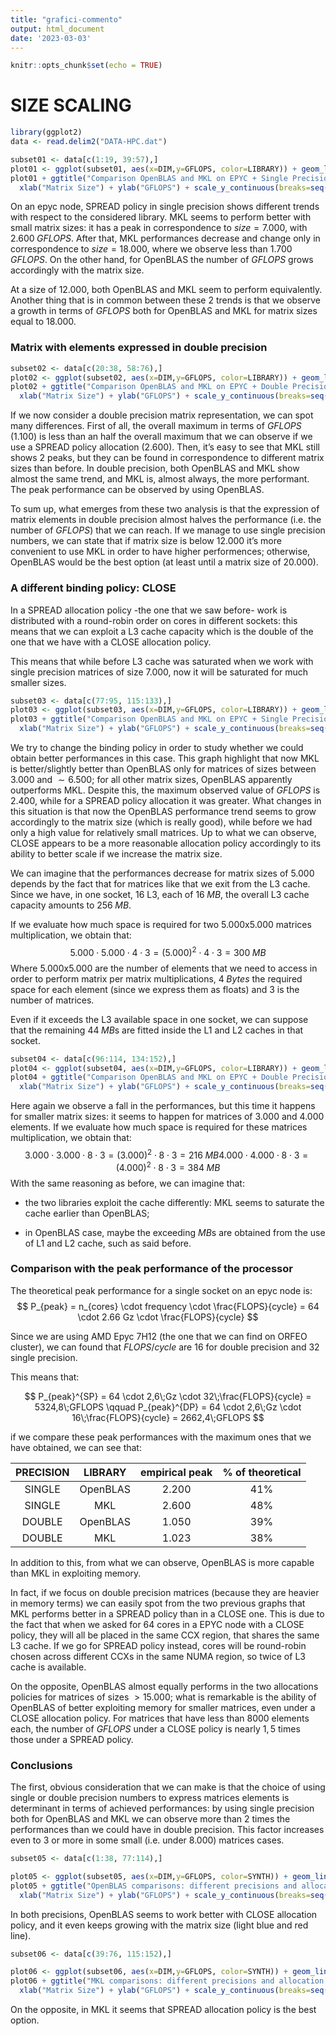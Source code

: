 ```yaml
---
title: "grafici-commento"
output: html_document
date: '2023-03-03'
---
```


```r
knitr::opts_chunk$set(echo = TRUE)
```

# SIZE SCALING

```r
library(ggplot2)
data <- read.delim2("DATA-HPC.dat")
```


```r
subset01 <- data[c(1:19, 39:57),]
plot01 <- ggplot(subset01, aes(x=DIM,y=GFLOPS, color=LIBRARY)) + geom_line() + geom_point()
plot01 + ggtitle("Comparison OpenBLAS and MKL on EPYC + Single Precision + SPREAD") +
  xlab("Matrix Size") + ylab("GFLOPS") + scale_y_continuous(breaks=seq(0,3000,200)) + scale_x_continuous(breaks=seq(0,20000,2000))
```

On an epyc node, SPREAD policy in single precision shows different trends with respect to the considered library.
MKL seems to perform better with small matrix sizes: it has a peak in correspondence to $size=7.000$, with $2.600\;GFLOPS$. After that, MKL performances decrease and change only in correspondence to $size=18.000$, where we observe less than $1.700\;GFLOPS$.
On the other hand, for OpenBLAS the number of $GFLOPS$ grows accordingly with the matrix size. 

At a size of $12.000$, both OpenBLAS and MKL seem to perform equivalently. 
Another thing that is in common between these 2 trends is that we observe a growth in terms of $GFLOPS$ both for OpenBLAS and MKL for matrix sizes equal to $18.000$.



### Matrix with elements expressed in double precision

```r
subset02 <- data[c(20:38, 58:76),]
plot02 <- ggplot(subset02, aes(x=DIM,y=GFLOPS, color=LIBRARY)) + geom_line() + geom_point()
plot02 + ggtitle("Comparison OpenBLAS and MKL on EPYC + Double Precision + SPREAD") +
  xlab("Matrix Size") + ylab("GFLOPS") + scale_y_continuous(breaks=seq(0,3000,200)) + scale_x_continuous(breaks=seq(0,20000,2000))
```

If we now consider a double precision matrix representation, we can spot many differences. 
First of all, the overall maximum in terms of $GFLOPS$ ($1.100$) is less than an half the overall maximum that we can observe if we use a SPREAD policy allocation ($2.600$). 
Then, it's easy to see that MKL still shows 2 peaks, but they can be found in correspondence to different matrix sizes than before.
In double precision, both OpenBLAS and MKL show almost the same trend, and MKL is, almost always, the more performant. 
The peak performance can be observed by using OpenBLAS. 

To sum up, what emerges from these two analysis is that the expression of matrix elements in double precision almost halves the performance (i.e. the number of $GFLOPS$) that we can reach. If we manage to use single precision numbers, we can state that if matrix size is below $12.000$ it's more convenient to use MKL in order to have higher performences; otherwise, OpenBLAS would be the best option (at least until a matrix size of $20.000$). 



### A different binding policy: CLOSE

In a SPREAD allocation policy -the one that we saw before- work is distributed with a round-robin order on cores in different sockets: this means that we can exploit a L3 cache capacity which is the double of the one that we have with a CLOSE allocation policy. 

This means that while before L3 cache was saturated when we work with single precision matrices of size $7.000$, now it will be saturated for much smaller sizes.

```r
subset03 <- data[c(77:95, 115:133),]
plot03 <- ggplot(subset03, aes(x=DIM,y=GFLOPS, color=LIBRARY)) + geom_line() + geom_point()
plot03 + ggtitle("Comparison OpenBLAS and MKL on EPYC + Single Precision + CLOSE") +
  xlab("Matrix Size") + ylab("GFLOPS") + scale_y_continuous(breaks=seq(0,3000,200)) + scale_x_continuous(breaks=seq(0,20000,2000))
```

We try to change the binding policy in order to study whether we could obtain better performances in this case.
This graph highlight that now MKL is better/slightly better than OpenBLAS only for matrices of sizes between $3.000$ and $\sim 6.500$; for all other matrix sizes, OpenBLAS apparently outperforms MKL. 
Despite this, the maximum observed value of $GFLOPS$ is $2.400$, while for a SPREAD policy allocation it was greater. What changes in this situation is that now the OpenBLAS performance trend seems to grow accordingly to the matrix size (which is really good), while before we had only a high value for relatively small matrices. 
Up to what we can observe, CLOSE appears to be a more reasonable allocation policy accordingly to its ability to better scale if we increase the matrix size. 

We can imagine that the performances decrease for matrix sizes of $5.000$ depends by the fact that for matrices like that we exit from the L3 cache. Since we have, in one socket, $16$ L3, each of $16\;MB$, the overall L3 cache capacity amounts to $256\; MB$. 

If we evaluate how much space is required for two $5.000$x$5.000$ matrices multiplication, we obtain that:
$$
5.000 \cdot 5.000 \cdot 4 \cdot 3 = (5.000)^2 \cdot 4 \cdot 3 = 300\;MB 
$$
Where $5.000$x$5.000$ are the number of elements that we need to access in order to perform matrix per matrix multiplications, $4\;Bytes$ the required space for each element (since we express them as floats) and $3$ is the number of matrices. 

Even if it exceeds the L3 available space in one socket, we can suppose that the remaining $44\;MB$s are fitted inside the L1 and L2 caches in that socket. 



```r
subset04 <- data[c(96:114, 134:152),]
plot04 <- ggplot(subset04, aes(x=DIM,y=GFLOPS, color=LIBRARY)) + geom_line() + geom_point()
plot04 + ggtitle("Comparison OpenBLAS and MKL on EPYC + Double Precision + CLOSE") +
  xlab("Matrix Size") + ylab("GFLOPS") + scale_y_continuous(breaks=seq(0,3000,200)) + scale_x_continuous(breaks=seq(0,20000,2000))
```

Here again we observe a fall in the performances, but this time it happens for smaller matrix sizes: it seems to happen for matrices of $3.000$ and $4.000$ elements. 
If we evaluate how much space is required for these matrices multiplication, we obtain that:
$$
3.000 \cdot 3.000 \cdot 8 \cdot 3 = (3.000)^2 \cdot 8 \cdot 3 = 216\;MB 
4.000 \cdot 4.000 \cdot 8 \cdot 3 = (4.000)^2 \cdot 8 \cdot 3 = 384\;MB 
$$
With the same reasoning as before, we can imagine that:

- the two libraries exploit the cache differently: MKL seems to saturate the cache earlier than OpenBLAS;

- in OpenBLAS case, maybe the exceeding $MB$s are obtained from the use of L1 and L2 cache, such as said before. 


### Comparison with the peak performance of the processor

The theoretical peak performance for a single socket on an epyc node is:
$$
P_{peak} = n_{cores} \cdot frequency \cdot \frac{FLOPS}{cycle} = 64 \cdot 2.66 Gz \cdot \frac{FLOPS}{cycle}
$$

Since we are using AMD Epyc 7H12 (the one that we can find on ORFEO cluster), we can found that $FLOPS/cycle$ are $16$ for double precision and $32$ single precision.

This means that: 

$$
P_{peak}^{SP} = 64 \cdot 2,6\;Gz \cdot 32\;\frac{FLOPS}{cycle} = 5324,8\;GFLOPS
\qquad P_{peak}^{DP} = 64 \cdot 2,6\;Gz \cdot 16\;\frac{FLOPS}{cycle} = 2662,4\;GFLOPS
$$

if we compare these peak performances with the maximum ones that we have obtained, we can see that:

|PRECISION|LIBRARY|empirical peak|% of theoretical| 
|:---:|:---:|:---:|:---:|  
|SINGLE|OpenBLAS|2.200|41%|
|SINGLE|MKL|2.600|48%|
|DOUBLE|OpenBLAS|1.050|39%|
|DOUBLE|MKL|1.023|38%|

In addition to this, from what we can observe, OpenBLAS is more capable than MKL in exploiting memory. 


In fact, if we focus on double precision matrices (because they are heavier in memory terms) we can easily spot from the two previous graphs that MKL performs better in a SPREAD policy than in a CLOSE one.
This is due to the fact that when we asked for 64 cores in a EPYC node with a CLOSE policy, they will all be placed in the same CCX region, that shares the same L3 cache. If we go for SPREAD policy instead, cores will be round-robin chosen across different CCXs in the same NUMA region, so twice of L3 cache is available. 

On the opposite, OpenBLAS almost equally performs in the two allocations policies for matrices of sizes $>15.000$; what is remarkable is the ability of OpenBLAS of better exploiting memory for smaller matrices, even under a CLOSE allocation policy.
For matrices that have less than $8000$ elements each, the number of $GFLOPS$ under a CLOSE policy is nearly $1,5$ times those under a SPREAD policy. 



### Conclusions

The first, obvious consideration that we can make is that the choice of using single or double precision numbers to express matrices elements is determinant in terms of achieved performances: by using single precision both for OpenBLAS and MKL we can observe more than $2$ times the performances than we could have in double precision. This factor increases even to $3$ or more in some small (i.e. under $8.000$) matrices cases.

```r
subset05 <- data[c(1:38, 77:114),]

plot05 <- ggplot(subset05, aes(x=DIM,y=GFLOPS, color=SYNTH)) + geom_line() + geom_point()
plot05 + ggtitle("OpenBLAS comparisons: different precisions and allocation policies") +
  xlab("Matrix Size") + ylab("GFLOPS") + scale_y_continuous(breaks=seq(0,3000,200)) + scale_x_continuous(breaks=seq(0,20000,2000))
```

In both precisions, OpenBLAS seems to work better with CLOSE allocation policy, and it even keeps growing with the matrix size (light blue and red line).


```r
subset06 <- data[c(39:76, 115:152),]

plot06 <- ggplot(subset06, aes(x=DIM,y=GFLOPS, color=SYNTH)) + geom_line() + geom_point()
plot06 + ggtitle("MKL comparisons: different precisions and allocation policies") +
  xlab("Matrix Size") + ylab("GFLOPS") + scale_y_continuous(breaks=seq(0,3000,200)) + scale_x_continuous(breaks=seq(0,20000,2000))

```

On the opposite, in MKL it seems that SPREAD allocation policy is the best option. 


